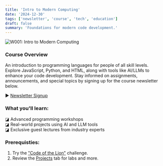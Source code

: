 ```yaml
---
title: 'Intro to Modern Computing'
date: '2024-12-30'
tags: ['newsletter', 'course', 'tech', 'education']
draft: false
summary: 'Foundations for modern code development.'
---
```


<div className="text-center flex flex-col items-center">
  <img
    src="/static/images/sc-champion.jpg"
    alt="W001: Intro to Modern Computing"
    className="max-w-full rounded-lg"
  />
</div>

### Course Overview

An introduction to programming languages for people of all skill levels. Explore JavaScript, Python, and HTML, along with tools like AI/LLMs to enhance your code development. Stay informed on assignments, announcements, and special topics by signing up for the course newsletter below.

► [Newsletter Signup](/#newsletterSection)

### What you'll learn:

◪ Advanced programming workshops<br />
◪ Real-world projects using AI and LLM tools<br />
◪ Exclusive guest lectures from industry experts

### Prerequisties:

1. Try the <a href="/blog/code-of-the-lion/">"Code of the Lion"</a> challenge.
2. Review the <a href="/projects/">Projects</a> tab for labs and more.
